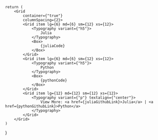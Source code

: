 

    return (
        <Grid
            container={"true"}
            columnSpacing={2}>
            <Grid item lg={6} md={6} sm={12} xs={12}>
                <Typography variant={"h5"}>
                    Julia
                </Typography>
                <Box>
                    {juliaCode}
                </Box>
            </Grid>
            <Grid item lg={6} md={6} sm={12} xs={12}>
                <Typography variant={"h5"}>
                    Python
                </Typography>
                <Box>
                    {pythonCode}
                </Box>
            </Grid>
            <Grid item lg={12} md={12} sm={12} xs={12}>
                <Typography variant={"p"} textalign={"center"}>
                    View More: <a href={juliaGithubLink}>Julia</a> | <a href={pythonGithubLink}>Python</a>
                </Typography>
            </Grid>
        </Grid>
    )
}